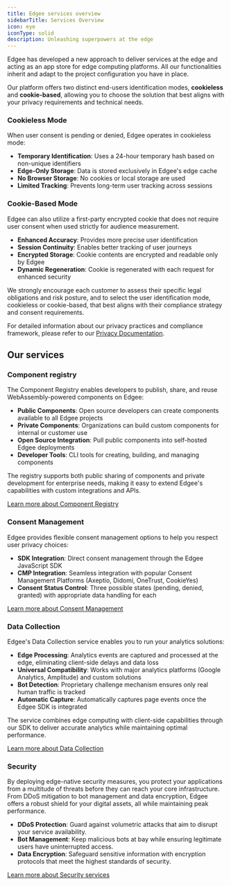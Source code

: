 ```yaml
---
title: Edgee services overview
sidebarTitle: Services Overview
icon: eye
iconType: solid
description: Unleashing superpowers at the edge
---
```



<EdgeeSdk />

Edgee has developed a new approach to deliver services at the edge and acting as an app store for edge computing platforms.
All our functionalities inherit and adapt to the project configuration you have in place.

Our platform offers two distinct end-users identification modes, **cookieless** and **cookie-based**, allowing you to choose 
the solution that best aligns with your privacy requirements and technical needs.

### Cookieless Mode
When user consent is pending or denied, Edgee operates in cookieless mode:
- **Temporary Identification**: Uses a 24-hour temporary hash based on non-unique identifiers
- **Edge-Only Storage**: Data is stored exclusively in Edgee's edge cache
- **No Browser Storage**: No cookies or local storage are used
- **Limited Tracking**: Prevents long-term user tracking across sessions

### Cookie-Based Mode
Edgee can also utilize a first-party encrypted cookie that does not require user consent when used strictly for audience measurement.
- **Enhanced Accuracy**: Provides more precise user identification
- **Session Continuity**: Enables better tracking of user journeys
- **Encrypted Storage**: Cookie contents are encrypted and readable only by Edgee
- **Dynamic Regeneration**: Cookie is regenerated with each request for enhanced security


We strongly encourage each customer to assess their specific legal obligations and risk posture, 
and to select the user identification mode, cookieless or cookie-based, that best aligns with their compliance strategy and consent requirements.

For detailed information about our privacy practices and compliance framework, please refer to our [Privacy Documentation](/introduction/privacy).


## Our services

### Component registry

The Component Registry enables developers to publish, share, and reuse WebAssembly-powered components on Edgee:

- **Public Components**: Open source developers can create components available to all Edgee projects
- **Private Components**: Organizations can build custom components for internal or customer use
- **Open Source Integration**: Pull public components into self-hosted Edgee deployments
- **Developer Tools**: CLI tools for creating, building, and managing components

The registry supports both public sharing of components and private development for enterprise needs, 
making it easy to extend Edgee's capabilities with custom integrations and APIs.

[Learn more about Component Registry](/services/registry/overview)


### Consent Management

Edgee provides flexible consent management options to help you respect user privacy choices:

- **SDK Integration**: Direct consent management through the Edgee JavaScript SDK
- **CMP Integration**: Seamless integration with popular Consent Management Platforms (Axeptio, Didomi, OneTrust, CookieYes)
- **Consent Status Control**: Three possible states (pending, denied, granted) with appropriate data handling for each

[Learn more about Consent Management](/services/consent/overview)

### Data Collection

Edgee's Data Collection service enables you to run your analytics solutions:

- **Edge Processing**: Analytics events are captured and processed at the edge, eliminating client-side delays and data loss
- **Universal Compatibility**: Works with major analytics platforms (Google Analytics, Amplitude) and custom solutions
- **Bot Detection**: Proprietary challenge mechanism ensures only real human traffic is tracked
- **Automatic Capture**: Automatically captures page events once the Edgee SDK is integrated

The service combines edge computing with client-side capabilities through our SDK to deliver accurate analytics while maintaining optimal performance.

[Learn more about Data Collection](/services/data-collection/overview)


### Security

By deploying edge-native security measures, you protect your applications from a multitude of threats before they can reach your core infrastructure. 
From DDoS mitigation to bot management and data encryption, Edgee offers a robust shield for your digital assets, all while maintaining peak performance.

- **DDoS Protection**: Guard against volumetric attacks that aim to disrupt your service availability.
- **Bot Management**: Keep malicious bots at bay while ensuring legitimate users have uninterrupted access.
- **Data Encryption**: Safeguard sensitive information with encryption protocols that meet the highest standards of security.

[Learn more about Security services](/services/security)
